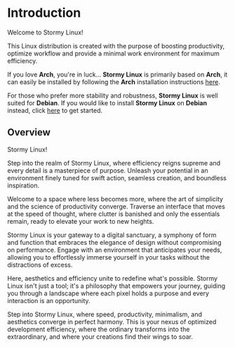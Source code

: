 # Introduction
 
Welcome to Stormy Linux!

This Linux distribution is created with the purpose of boosting productivity, optimize workflow and provide a minimal work environment for maximum efficiency.

If you love **Arch**, you're in luck... **Stormy Linux** is primarily based on **Arch**, it can easily be installed by following the **Arch** installation instructions [here](/installation/arch-install).

For those who prefer more stability and robustness, **Stormy Linux** is well suited for **Debian**. If you would like to install **Stormy Linux** on **Debian** instead, click [here](/installation/debian-install) to get started.

## Overview

Stormy Linux!

Step into the realm of Stormy Linux, where efficiency reigns supreme and every detail is a masterpiece of purpose. Unleash your potential in an environment finely tuned for swift action, seamless creation, and boundless inspiration.

Welcome to a space where less becomes more, where the art of simplicity and the science of productivity converge. Traverse an interface that moves at the speed of thought, where clutter is banished and only the essentials remain, ready to elevate your work to new heights.

Stormy Linux is your gateway to a digital sanctuary, a symphony of form and function that embraces the elegance of design without compromising on performance. Engage with an environment that anticipates your needs, allowing you to effortlessly immerse yourself in your tasks without the distractions of excess.

Here, aesthetics and efficiency unite to redefine what's possible. Stormy Linux isn't just a tool; it's a philosophy that empowers your journey, guiding you through a landscape where each pixel holds a purpose and every interaction is an opportunity.

Step into Stormy Linux, where speed, productivity, minimalism, and aesthetics converge in perfect harmony. This is your nexus of optimized development efficiency, where the ordinary transforms into the extraordinary, and where your creations find their wings to soar.
